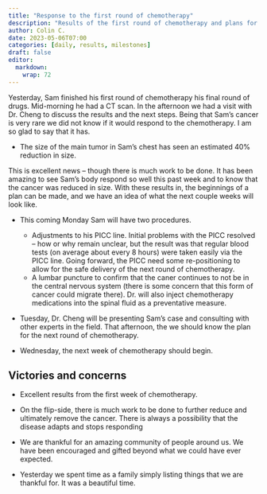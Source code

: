 ```yaml
---
title: "Response to the first round of chemotherapy"
description: "Results of the first round of chemotherapy and plans for the next."
author: Colin C.
date: 2023-05-06T07:00
categories: [daily, results, milestones]
draft: false
editor: 
  markdown: 
    wrap: 72
---
```


Yesterday, Sam finished his first round of chemotherapy his final round
of drugs. Mid-morning he had a CT scan. In the afternoon we had a visit
with Dr. Cheng to discuss the results and the next steps. Being that
Sam's cancer is very rare we did not know if it would respond to the
chemotherapy. I am so glad to say that it has.

-   The size of the main tumor in Sam's chest has seen an estimated 40%
    reduction in size.

This is excellent news -- though there is much work to be done. It has
been amazing to see Sam's body respond so well this past week and to
know that the cancer was reduced in size. With these results in, the
beginnings of a plan can be made, and we have an idea of what the next
couple weeks will look like.

-   This coming Monday Sam will have two procedures.

    -   Adjustments to his PICC line. Initial problems with the PICC
        resolved -- how or why remain unclear, but the result was that
        regular blood tests (on average about every 8 hours) were taken
        easily via the PICC line. Going forward, the PICC need some
        re-positioning to allow for the safe delivery of the next round
        of chemotherapy.
    -   A lumbar puncture to confirm that the caner continues to not be
        in the central nervous system (there is some concern that this
        form of cancer could migrate there). Dr. will also inject
        chemotherapy medications into the spinal fluid as a preventative
        measure.

-   Tuesday, Dr. Cheng will be presenting Sam's case and consulting with
    other experts in the field. That afternoon, the we should know the
    plan for the next round of chemotherapy.

-   Wednesday, the next week of chemotherapy should begin.

## Victories and concerns

-   Excellent results from the first week of chemotherapy.

-   On the flip-side, there is much work to be done to further reduce
    and ultimately remove the cancer. There is always a possibility that
    the disease adapts and stops responding

-   We are thankful for an amazing community of people around us. We
    have been encouraged and gifted beyond what we could have ever
    expected.

-   Yesterday we spent time as a family simply listing things that we
    are thankful for. It was a beautiful time.

